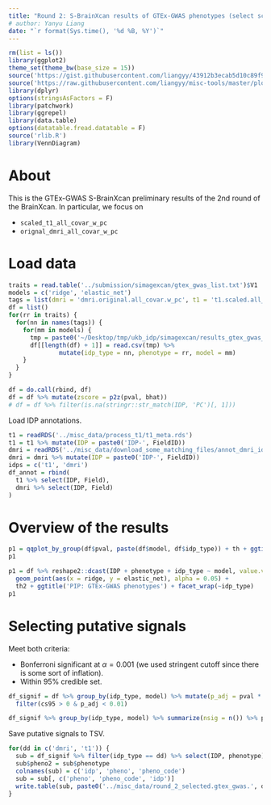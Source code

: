 ```yaml
---
title: "Round 2: S-BrainXcan results of GTEx-GWAS phenotypes (select scaled T1 and original dMRI)"
# author: Yanyu Liang
date: "`r format(Sys.time(), '%d %B, %Y')`"
---
```


```r
rm(list = ls())
library(ggplot2)
theme_set(theme_bw(base_size = 15))
source('https://gist.githubusercontent.com/liangyy/43912b3ecab5d10c89f9d4b2669871c9/raw/3ca651cfa53ffccb8422f432561138a46e93710f/my_ggplot_theme.R')
source('https://raw.githubusercontent.com/liangyy/misc-tools/master/plot_tool/plot_tools.R')
library(dplyr)
options(stringsAsFactors = F)
library(patchwork)
library(ggrepel)
library(data.table)
options(datatable.fread.datatable = F)
source('rlib.R')
library(VennDiagram)
```

# About

This is the GTEx-GWAS S-BrainXcan preliminary results of the 2nd round of the BrainXcan. 
In particular, we focus on 

* `scaled_t1_all_covar_w_pc`
* `orignal_dmri_all_covar_w_pc`

# Load data

```r
traits = read.table('../submission/simagexcan/gtex_gwas_list.txt')$V1
models = c('ridge', 'elastic_net')
tags = list(dmri = 'dmri.original.all_covar.w_pc', t1 = 't1.scaled.all_covar.w_pc')
df = list()
for(rr in traits) {
  for(nn in names(tags)) {
    for(mm in models) {
      tmp = paste0('~/Desktop/tmp/ukb_idp/simagexcan/results_gtex_gwas_2nd/', tags[[nn]], '.gw_', mm, '_beta_x_', rr, '_x_simagexcan.csv')
      df[[length(df) + 1]] = read.csv(tmp) %>% 
              mutate(idp_type = nn, phenotype = rr, model = mm)
    }
  }
}

df = do.call(rbind, df)
df = df %>% mutate(zscore = p2z(pval, bhat))
# df = df %>% filter(is.na(stringr::str_match(IDP, 'PC')[, 1]))
```


Load IDP annotations. 

```r
t1 = readRDS('../misc_data/process_t1/t1_meta.rds')
t1 = t1 %>% mutate(IDP = paste0('IDP-', FieldID))
dmri = readRDS('../misc_data/download_some_matching_files/annot_dmri_idps.rds')
dmri = dmri %>% mutate(IDP = paste0('IDP-', FieldID))
idps = c('t1', 'dmri')
df_annot = rbind(
  t1 %>% select(IDP, Field),
  dmri %>% select(IDP, Field)
)
```

# Overview of the results

```r
p1 = qqplot_by_group(df$pval, paste(df$model, df$idp_type)) + th + ggtitle('QQ-plot: GTEx-GWAS phenotypes') 
p1
```


```r
p1 = df %>% reshape2::dcast(IDP + phenotype + idp_type ~ model, value.var = 'pip') %>% ggplot() +
  geom_point(aes(x = ridge, y = elastic_net), alpha = 0.05) +
  th2 + ggtitle('PIP: GTEx-GWAS phenotypes') + facet_wrap(~idp_type)
p1 
```



# Selecting putative signals

Meet both criteria:

* Bonferroni significant at $\alpha = 0.001$ (we used stringent cutoff since there is some sort of inflation).
* Within 95% credible set.

```r
df_signif = df %>% group_by(idp_type, model) %>% mutate(p_adj = pval * n()) %>% ungroup() %>%
  filter(cs95 > 0 & p_adj < 0.01)

df_signif %>% group_by(idp_type, model) %>% summarize(nsig = n()) %>% pander::pander(caption = 'The number of putative signals extracted from GTEx-GWAS phenotypes')
```

Save putative signals to TSV.

```r
for(dd in c('dmri', 't1')) {
  sub = df_signif %>% filter(idp_type == dd) %>% select(IDP, phenotype) %>% distinct()
  sub$pheno2 = sub$phenotype
  colnames(sub) = c('idp', 'pheno', 'pheno_code')
  sub = sub[, c('pheno', 'pheno_code', 'idp')]
  write.table(sub, paste0('../misc_data/round_2_selected.gtex_gwas.', dd, '.signif.tsv'), quo = F, col = T, row = F, sep = '\t')
}
```

